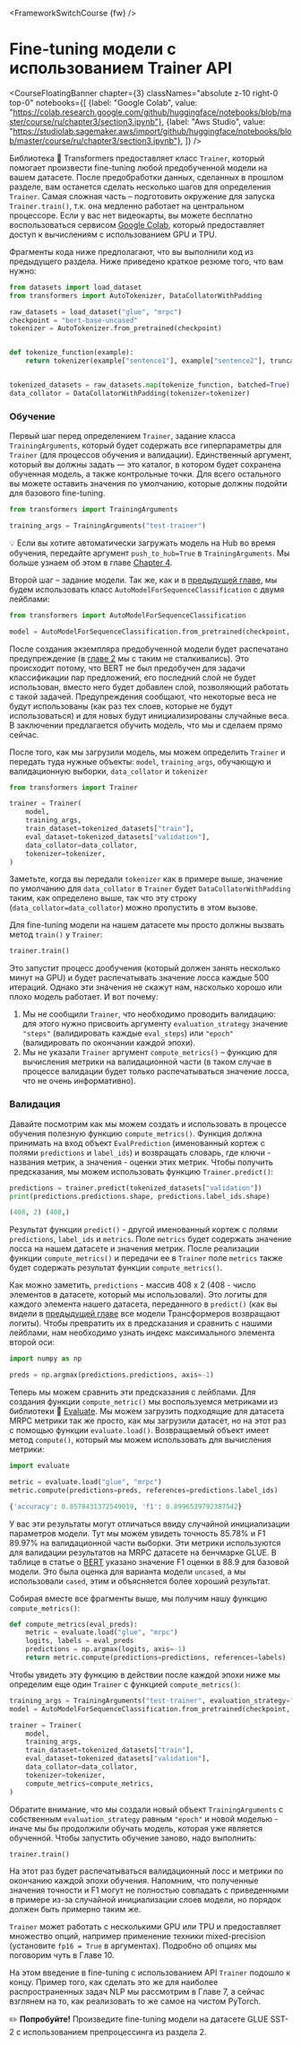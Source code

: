 <FrameworkSwitchCourse {fw} />

# Fine-tuning модели с использованием Trainer API

<CourseFloatingBanner chapter={3}
  classNames="absolute z-10 right-0 top-0"
  notebooks={[
    {label: "Google Colab", value: "https://colab.research.google.com/github/huggingface/notebooks/blob/master/course/ru/chapter3/section3.ipynb"},
    {label: "Aws Studio", value: "https://studiolab.sagemaker.aws/import/github/huggingface/notebooks/blob/master/course/ru/chapter3/section3.ipynb"},
]} />

<Youtube id="nvBXf7s7vTI"/>

Библиотека 🤗 Transformers предоставляет класс `Trainer`, который помогает произвести fine-tuning любой предобученной модели на вашем датасете. После предобработки данных, сделанных в прошлом разделе, вам останется сделать несколько шагов для определения `Trainer`. Самая сложная часть – подготовить окружение для запуска `Trainer.train()`, т.к. она медленно работает на центральном процессоре. Если у вас нет видеокарты, вы можете бесплатно воспользоваться сервисом [Google Colab](https://colab.research.google.com/), который предоставляет доступ к вычислениям с использованием GPU и TPU.

Фрагменты кода ниже предполагают, что вы выполнили код из предыдущего раздела. Ниже приведено краткое резюме того, что вам нужно: 

```py
from datasets import load_dataset
from transformers import AutoTokenizer, DataCollatorWithPadding

raw_datasets = load_dataset("glue", "mrpc")
checkpoint = "bert-base-uncased"
tokenizer = AutoTokenizer.from_pretrained(checkpoint)


def tokenize_function(example):
    return tokenizer(example["sentence1"], example["sentence2"], truncation=True)


tokenized_datasets = raw_datasets.map(tokenize_function, batched=True)
data_collator = DataCollatorWithPadding(tokenizer=tokenizer)
```

### Обучение

Первый шаг перед определением `Trainer`, задание класса `TrainingArguments`, который будет содержать все гиперпараметры для `Trainer` (для процессов обучения и валидации). Единственный аргумент, который вы должны задать — это каталог, в котором будет сохранена обученная модель, а также контрольные точки. Для всего остального вы можете оставить значения по умолчанию, которые должны подойти для базового fine-tuning.


```py
from transformers import TrainingArguments

training_args = TrainingArguments("test-trainer")
```

<Tip>

💡 Если вы хотите автоматически загружать модель на Hub во время обучения, передайте аргумент `push_to_hub=True` в `TrainingArguments`. Мы больше узнаем об этом в главе [Chapter 4](/course/chapter4/3). 

</Tip>

Второй шаг – задание модели. Так же, как и в [предыдущей главе](/course/chapter2), мы будем использовать класс `AutoModelForSequenceClassification` с двумя лейблами: 

```py
from transformers import AutoModelForSequenceClassification

model = AutoModelForSequenceClassification.from_pretrained(checkpoint, num_labels=2)
```

После создания экземпляра предобученной модели будет распечатано предупреждение (в [главе 2](/course/chapter2) мы с таким не сталкивались). Это происходит потому, что BERT не был предобучен для задачи классификации пар предложений, его последний слой не будет использован, вместо него будет добавлен слой, позволяющий работать с такой задачей. Предупреждения сообщают, что некоторые веса не будут использованы (как раз тех слоев, которые не будут использоваться) и для новых будут инициализированы случайные веса. В заключении предлагается обучить модель, что мы и сделаем прямо сейчас. 

После того, как мы загрузили модель, мы можем определить `Trainer` и передать туда нужные объекты: `model`, `training_args`, обучающую и валидационную выборки, `data_collator` и `tokenizer`

```py
from transformers import Trainer

trainer = Trainer(
    model,
    training_args,
    train_dataset=tokenized_datasets["train"],
    eval_dataset=tokenized_datasets["validation"],
    data_collator=data_collator,
    tokenizer=tokenizer,
)
```

Заметьте, когда вы передали `tokenizer` как в примере выше, значение по умолчанию для `data_collator` в `Trainer` будет `DataCollatorWithPadding` таким, как определено выше, так что эту строку (`data_collator=data_collator`) можно пропустить в этом вызове.  

<!-- Note that when you pass the `tokenizer` as we did here, the default `data_collator` used by the `Trainer` will be a `DataCollatorWithPadding` as defined previously, so you can skip the line `data_collator=data_collator` in this call. It was still important to show you this part of the processing in section 2! -->

Для fine-tuning модели на нашем датасете мы просто должны вызвать метод `train()` у `Trainer`: 

```py
trainer.train()
```

Это запустит процесс дообучения (который должен занять несколько минут на GPU) и будет распечатывать значение лосса каждые 500 итераций. Однако эти значения не скажут нам, насколько хорошо или плохо модель работает. И вот почему: 

1. Мы не сообщили `Trainer`, что необходимо проводить валидацию: для этого нужно присвоить аргументу `evaluation_strategy` значение `"steps"` (валидировать каждые `eval_steps`) или `"epoch"` (валидировать по окончании каждой эпохи). 
2. Мы не указали `Trainer` аргумент `compute_metrics()` – функцию для вычисления метрики на валидационной части (в таком случае в процессе валидации будет только распечатываться значение лосса, что не очень информативно). 


### Валидация

Давайте посмотрим как мы можем создать и использовать в процессе обучения полезную функцию `compute_metrics()`. Функция должна принимать на вход объект `EvalPrediction` (именованный кортеж с полями `predictions` и  `label_ids`) и возвращать словарь, где ключи - названия метрик, а значения - оценки этих метрик. Чтобы получить предсказания, мы можем использовать функцию `Trainer.predict()`: 

```py
predictions = trainer.predict(tokenized_datasets["validation"])
print(predictions.predictions.shape, predictions.label_ids.shape)
```

```python out
(408, 2) (408,)
```

Результат функции `predict()` - другой именованный кортеж с полями `predictions`, `label_ids` и `metrics`. Поле `metrics` будет содержать значение лосса на нашем датасете и значения метрик. После реализации функции `compute_metrics()` и передачи ее в `Trainer` поле `metrics` также будет содержать результат функции `compute_metrics()`. 

Как можно заметить, `predictions` - массив 408 х 2 (408 - число элементов в датасете, который мы использовали). Это логиты для каждого элемента нашего датасета, переданного в `predict()` (как вы видели в [предыдущей главе](/course/chapter2) все модели Трансформеров возвращают логиты). Чтобы превратить их в предсказания и сравнить с нашими лейблами, нам необходимо узнать индекс максимального элемента второй оси: 

```py
import numpy as np

preds = np.argmax(predictions.predictions, axis=-1)
```

Теперь мы можем сравнить эти предсказания с лейблами. Для создания функции `compute_metric()` мы воспользуемся метриками из библиотеки 🤗 [Evaluate](https://github.com/huggingface/evaluate/). Мы можем загрузить подходящие для датасета MRPC метрики так же просто, как мы загрузили датасет, но на этот раз с помощью функции `evaluate.load()`. Возвращаемый объект имеет метод `compute()`, который мы можем использовать для вычисления метрики: 

```py
import evaluate

metric = evaluate.load("glue", "mrpc")
metric.compute(predictions=preds, references=predictions.label_ids)
```

```python out
{'accuracy': 0.8578431372549019, 'f1': 0.8996539792387542}
```

У вас эти результаты могут отличаться ввиду случайной инициализации параметров модели. Тут мы можем увидеть точность 85.78% и F1 89.97% на валидационной части выборки. Эти метрики используются для валидации результатов на MRPC датасете на бенчмарке GLUE. В таблице в статье о [BERT](https://arxiv.org/pdf/1810.04805.pdf) указано значение F1 оценки в 88.9 для базовой модели. Это была оценка для варианта модели `uncased`, а мы использовали `cased`, этим и объясняется более хороший результат. 

Собирая вместе все фрагменты выше, мы получим нашу функцию `compute_metrics()`:

```py
def compute_metrics(eval_preds):
    metric = evaluate.load("glue", "mrpc")
    logits, labels = eval_preds
    predictions = np.argmax(logits, axis=-1)
    return metric.compute(predictions=predictions, references=labels)
```

Чтобы увидеть эту функцию в действии после каждой эпохи ниже мы определим еще один `Trainer` с функцией `compute_metrics()`: 

```py
training_args = TrainingArguments("test-trainer", evaluation_strategy="epoch")
model = AutoModelForSequenceClassification.from_pretrained(checkpoint, num_labels=2)

trainer = Trainer(
    model,
    training_args,
    train_dataset=tokenized_datasets["train"],
    eval_dataset=tokenized_datasets["validation"],
    data_collator=data_collator,
    tokenizer=tokenizer,
    compute_metrics=compute_metrics,
)
```

Обратите внимание, что мы создали новый объект `TrainingArguments` с собственным `evaluation_strategy` равным `"epoch"` и новой моделью - иначе мы бы продолжили обучать модель, которая уже является обученной. Чтобы запустить обучение заново, надо выполнить: 

```
trainer.train()
```

На этот раз будет распечатываться валидационный лосс и метрики по окончанию каждой эпохи обучения. Напомним, что полученные значения точности и F1 могут не полностью совпадать с приведенными в примере из-за случайной инициализации слоев модели, но порядок должен быть примерно таким же. 

`Trainer` может работать с несколькими GPU или TPU и предоставляет множество опций, например применение техники mixed-precision (установите `fp16 = True` в аргументах). Подробно об опциях мы поговорим чуть в Главе 10. 

На этом введение в fine-tuning с использованием API `Trainer` подошло к концу. Пример того, как сделать это же для наиболее распространенных задач  NLP мы рассмотрим в Главе 7, а сейчас взглянем на то, как реализовать то же самое на чистом PyTorch. 

<Tip>

✏️ **Попробуйте!** Произведите fine-tuning модели на датасете GLUE SST-2 с использованием препроцессинга из раздела 2.

</Tip>

